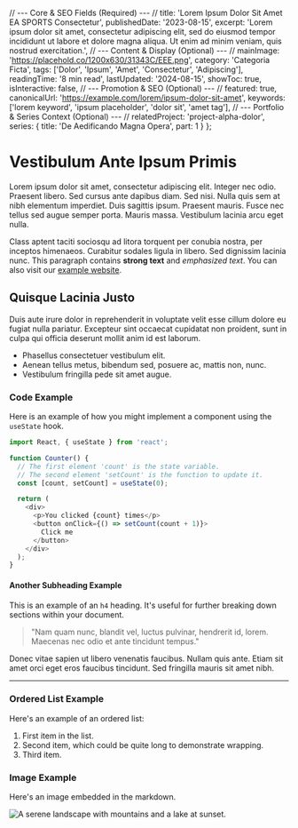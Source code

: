 
  // --- Core & SEO Fields (Required) --- //
  title: 'Lorem Ipsum Dolor Sit Amet EA SPORTS Consectetur',
  publishedDate: '2023-08-15',
  excerpt: 'Lorem ipsum dolor sit amet, consectetur adipiscing elit, sed do eiusmod tempor incididunt ut labore et dolore magna aliqua. Ut enim ad minim veniam, quis nostrud exercitation.',
  // --- Content & Display (Optional) --- //
  mainImage: 'https://placehold.co/1200x630/31343C/EEE.png',
  category: 'Categoria Ficta',
  tags: ['Dolor', 'Ipsum', 'Amet', 'Consectetur', 'Adipiscing'],
  readingTime: '8 min read',
  lastUpdated: '2024-08-15',
  showToc: true,
  isInteractive: false,
  // --- Promotion & SEO (Optional) --- //
  featured: true,
  canonicalUrl: 'https://example.com/lorem/ipsum-dolor-sit-amet',
  keywords: ['lorem keyword', 'ipsum placeholder', 'dolor sit', 'amet tag'],
  // --- Portfolio & Series Context (Optional) --- //
  relatedProject: 'project-alpha-dolor',
  series: {
    title: 'De Aedificando Magna Opera',
    part: 1
  }
};

# Vestibulum Ante Ipsum Primis

Lorem ipsum dolor sit amet, consectetur adipiscing elit. Integer nec odio. Praesent libero. Sed cursus ante dapibus diam. Sed nisi. Nulla quis sem at nibh elementum imperdiet. Duis sagittis ipsum. Praesent mauris. Fusce nec tellus sed augue semper porta. Mauris massa. Vestibulum lacinia arcu eget nulla.

Class aptent taciti sociosqu ad litora torquent per conubia nostra, per inceptos himenaeos. Curabitur sodales ligula in libero. Sed dignissim lacinia nunc. This paragraph contains **strong text** and _emphasized text_. You can also visit our [example website](https://example.com).

## Quisque Lacinia Justo

Duis aute irure dolor in reprehenderit in voluptate velit esse cillum dolore eu fugiat nulla pariatur. Excepteur sint occaecat cupidatat non proident, sunt in culpa qui officia deserunt mollit anim id est laborum.

*   Phasellus consectetuer vestibulum elit.
*   Aenean tellus metus, bibendum sed, posuere ac, mattis non, nunc.
*   Vestibulum fringilla pede sit amet augue.

### Code Example

Here is an example of how you might implement a component using the `useState` hook.

```javascript
import React, { useState } from 'react';

function Counter() {
  // The first element 'count' is the state variable.
  // The second element 'setCount' is the function to update it.
  const [count, setCount] = useState(0);

  return (
    <div>
      <p>You clicked {count} times</p>
      <button onClick={() => setCount(count + 1)}>
        Click me
      </button>
    </div>
  );
}
```

#### Another Subheading Example

This is an example of an `h4` heading. It's useful for further breaking down sections within your document.

> "Nam quam nunc, blandit vel, luctus pulvinar, hendrerit id, lorem. Maecenas nec odio et ante tincidunt tempus."

Donec vitae sapien ut libero venenatis faucibus. Nullam quis ante. Etiam sit amet orci eget eros faucibus tincidunt. Sed fringilla mauris sit amet nibh.

---

### Ordered List Example

Here's an example of an ordered list:

1.  First item in the list.
2.  Second item, which could be quite long to demonstrate wrapping.
3.  Third item.

### Image Example

Here's an image embedded in the markdown.

![A serene landscape with mountains and a lake at sunset.](https://images.unsplash.com/photo-1730216827021-bc1dfa3d9c5b?q=80&w=1476&auto=format&fit=crop&ixlib=rb-4.1.0&ixid=M3wxMjA3fDB8MHxwaG90by1wYWdlfHx8fGVufDB8fHx8fA%3D%3D)